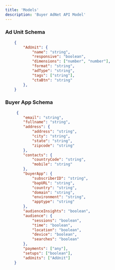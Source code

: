 ```yaml
---
title: 'Models'
description: 'Buyer AdNet API Model'
---
```



### Ad Unit Schema
```JSON
    {
        "AdUnit": {
            "name": "string",
            "responsive": "boolean",
            "dimensions": ["number", "number"],
            "format": "string",
            "adType": "string",
            "tags": ["string"],
            "ctaBtn": "string"
        },
    }
```


### Buyer App Schema
```JSON
     {
        "email": "string",
        "fullname": "string",
        "address": {
            "address": "string",
            "city": "string",
            "state": "string",
            "zipcode": "string"
        },
        "contacts": {
            "countryCode": "string",
            "mobile": "string"
        },
        "buyerApp": {
            "subscriberID": "string",
            "bapURL": "string",
            "country": "string",
            "domain": "string",
            "environment": "string",
            "apptype": "string"
        },
        "audienceInsights": "boolean",
        "audience": {
            "sessions": "boolean",
            "time": "boolean",
            "location": "boolean",
            "device": "boolean",
            "searches": "boolean"
        },
        "payments": ["any"],
        "setups": ["boolean"],
        "adUnits": ["AdUnit"]
    }
```
